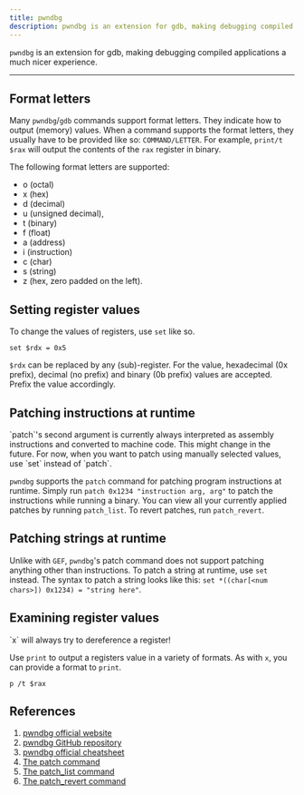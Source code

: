 ```yaml
---
title: pwndbg
description: pwndbg is an extension for gdb, making debugging compiled applications a much nicer experience.
---
```



`pwndbg` is an extension for gdb, making debugging compiled applications a much nicer experience.

---

## Format letters

Many `pwndbg`/`gdb` commands support format letters. They indicate how to output (memory) values. When a command
supports the format letters, they usually have to be provided like so: `COMMAND/LETTER`. For example, `print/t $rax`
will output the contents of the `rax` register in binary.

The following format letters are supported:

+ o (octal)
+ x (hex)
+ d (decimal)
+ u (unsigned decimal),
+ t (binary)
+ f (float)
+ a (address)
+ i (instruction)
+ c (char)
+ s (string)
+ z (hex, zero padded on the left).

## Setting register values

To change the values of registers, use `set` like so.

```
set $rdx = 0x5
```

`$rdx` can be replaced by any (sub)-register. For the value, hexadecimal (0x prefix), decimal (no prefix) and binary
(0b prefix) values are accepted. Prefix the value accordingly.

## Patching instructions at runtime

<Aside type="caution">
  `patch`'s second argument is currently always interpreted as assembly instructions and converted to machine code.
  This might change in the future. For now, when you want to patch using manually selected values, use `set` instead of
  `patch`.
</Aside>

`pwndbg` supports the `patch` command for patching program instructions at runtime. Simply run
`patch 0x1234 "instruction arg, arg"` to patch the instructions while running a binary. You can view all your currently
applied patches by running `patch_list`. To revert patches, run `patch_revert`.


## Patching strings at runtime

Unlike with `GEF`, `pwndbg`'s patch command does not support patching anything other than instructions. To patch a
string at runtime, use `set` instead. The syntax to patch a string looks like this:
`set *((char[<num chars>]) 0x1234) = "string here"`.

## Examining register values

<Aside type="caution">
  `x` will always try to dereference a register!
</Aside>

Use `print` to output a registers value in a variety of formats. As with `x`, you can provide a format to `print`.

```
p /t $rax
```

## References

1. [pwndbg official website](https://pwndbg.re)
2. [pwndbg GitHub repository](https://github.com/pwndbg/pwndbg/)
3. [pwndbg official cheatsheet](https://pwndbg.re/CheatSheet.pdf)
4. [The patch command](https://pwndbg.re/pwndbg/commands/patch/patch/)
5. [The patch_list command](https://pwndbg.re/pwndbg/commands/patch/patch_list/)
6. [The patch_revert command](https://pwndbg.re/pwndbg/commands/patch/patch_revert/)
